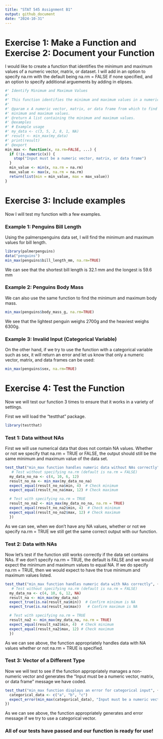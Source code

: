 ```yaml
---
title: "STAT 545 Assignment B1"
output: github_document
date: "2024-10-31"
---
```


# Exercise 1: Make a Function and Exercise 2: Document your Function 

I would like to create a function that identifies the minimum and maximum values of a numeric vector, matrix, or dataset. I will add in an option to specify na.rm with the default being na.rm = FALSE if none specified, and an option to specify additional arguements by adding in elipses. 

```r
#' Identify Minimum and Maximum Values
#'
#' This function identifies the minimum and maximum values in a numeric dataset
#'
#' @param x A numeric vector, matrix, or data frame from which to find the
#' minimum and maximum values.
#' @return A list containing the minimum and maximum values.
#' @examples
#' # Example usage
#' my_data <- c(3, 5, 2, 8, 1, NA)
#' result <- min_max(my_data)
#' print(result)
#' @export
min_max <- function(x, na.rm=FALSE, ...) {
  if (!is.numeric(x)) {
    stop("Input must be a numeric vector, matrix, or data frame")
  }
  min_value <- min(x, na.rm = na.rm)
  max_value <- max(x, na.rm = na.rm)
  return(list(min = min_value, max = max_value))
}
```

# Exercise 3: Include examples

Now I will test my function with a few examples.

### Example 1: Penguins Bill Length 

Using the palmerspenguins data set, I will find the minimum and maximum values for bill length. 

```r
library(palmerpenguins)
data("penguins")
min_max(penguins$bill_length_mm, na.rm=TRUE)
```
We can see that the shortest bill length is 32.1 mm and the longest is 59.6 mm

### Example 2: Penguins Body Mass

We can also use the same function to find the minimum and maximum body mass.

```r
min_max(penguins$body_mass_g, na.rm=TRUE)
```

We see that the lightest penguin weighs 2700g and the heaviest weighs 6300g.

### Example 3: Invalid Input (Categorical Variable)

On the other hand, if we try to use the function with a categorical variable such as sex, it will return an error and let us know that only a numeric vector, matrix, and data frames can be used:

```r
min_max(penguins$sex, na.rm=TRUE)
```

# Exercise 4: Test the Function

Now we will test our function 3 times to ensure that it works in a variety of settings.

First we will load the "testthat" package.

```r
library(testthat)
```

### Test 1: Data without NAs

First we will use numerical data that does not contain NA values. Whether or not we specify that na.rm = TRUE or FALSE, the output should still be the same minimum and maximum value of the data set.

```r
test_that("min_max function handles numeric data without NAs correctly", {
   # Test without specifying na.rm (default is na.rm = FALSE)
  my_data_no_na <- c(4, 10, 6, 12)
  result_no_na <- min_max(my_data_no_na)
  expect_equal(result_no_na$min, 4)  # Check minimum
  expect_equal(result_no_na$max, 12) # Check maximum

  # Test with specifying na.rm = TRUE 
  result_no_na2 <- min_max(my_data_no_na, na.rm = TRUE)
  expect_equal(result_no_na2$min, 4)  # Check minimum
  expect_equal(result_no_na2$max, 12) # Check maximum
  })
```

As we can see, when we don't have any NA values, whether or not we specify na.rm = TRUE we still get the same correct output with our function.

### Test 2: Data with NAs

Now let's test if the function still works correctly if the data set contains NAs.
If we don't specify na.rm = TRUE, the default is FALSE and we would expect the minimum and maximum values to equal NA. If we do specify na.rm = TRUE, then we would expect to have the true minimum and maximum values listed.

```r
test_that("min_max function handles numeric data with NAs correctly", {
   # Test without specifying na.rm (default is na.rm = FALSE)
  my_data_na <- c(4, 10, 6, 12, NA)
  result_na <- min_max(my_data_na)
  expect_true(is.na(result_na$min))  # Confirm minimum is NA
  expect_true(is.na(result_na$max))   # Confirm maximum is NA

  # Test with specifying na.rm = TRUE 
  result_na2 <- min_max(my_data_na, na.rm = TRUE)
  expect_equal(result_na2$min, 4)  # Check minimum
  expect_equal(result_na2$max, 12) # Check maximum
  })
```

As we can see above, the function appropriately handles data with NA values whether or not na.rm = TRUE is specified.


### Test 3: Vector of a Different Type

Now we will test to see if the function appropriately manages a non-numeric vector and generates the "Input must be a numeric vector, matrix, or data frame" message we have coded.

```r
test_that("min_max function displays an error for categorical input", {
  categorical_data <- c("a", "b", "c")
  expect_error(min_max(categorical_data), "Input must be a numeric vector, matrix, or data frame")
})
```

As we can see above, the function appropriately generates and error message if we try to use a categorical vector.

### All of our tests have passed and our function is ready for use!

